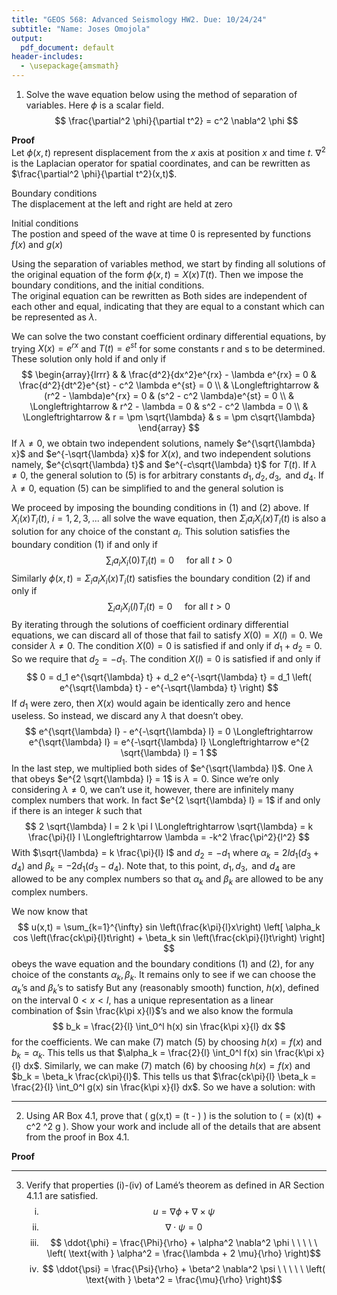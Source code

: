 ```yaml
---
title: "GEOS 568: Advanced Seismology HW2. Due: 10/24/24"
subtitle: "Name: Joses Omojola"
output:
  pdf_document: default
header-includes:
  - \usepackage{amsmath}
---
```


1. Solve the wave equation below using the method of separation of variables. Here $\phi$ is a scalar field.
$$
\frac{\partial^2 \phi}{\partial t^2} = c^2 \nabla^2 \phi
$$

__Proof__  
Let $\phi(x,t)$ represent displacement from the $x$ axis at position $x$ and time $t$. $\nabla^2$ is the Laplacian operator for spatial 
coordinates, and can be rewritten as  $\frac{\partial^2 \phi}{\partial t^2}(x,t)$. 
<!-- Laplacian is the divergence of the gradient -->

Boundary conditions  
The displacement at the left and right are held at zero  
\begin{align}
&\phi(0,t) = 0  & \text{for all } t > 0 \\
&\phi(l,t) = 0  & \text{for all } t > 0
\end{align}

Initial conditions  
The postion and speed of the wave at time 0 is represented by functions $f(x)$ and $g(x)$
\begin{align}
&\phi(x,0) = f(x)  & \text{for all } 0 < x < l \\
&\phi(x,0) = g(x)  & \text{for all } 0 < x < l
\end{align}
  
Using the separation of variables method, we start by finding all solutions of the original equation of the form $\phi(x,t) = X(x)T(t)$. Then 
we impose the boundary conditions, and the initial conditions.  
The original equation can be rewritten as 
\begin{align*}
\phi_{tt} = X(x)T''(t) \\
\phi_{xx} = X''(x)T(t) \\
X(x)T''(t) = c^2 X''(x)T(t) \\ 
\text{grouping like terms} \\
\frac{X''(x)}{X(x)} = \frac{1}{c^2}\frac{T''(t)}{T(t)}
\end{align*}
Both sides are independent of each other and equal, indicating that they are equal to a constant which can be represented as $\lambda$.
\begin{gather}
\tag{5}
\begin{aligned}
\frac{X''(x)}{X(x)} & = \lambda  & \frac{1}{c^2}\frac{T''(t)}{T(t)} = \lambda \\
\Longleftrightarrow X''(x) - \lambda X(x) & = 0 & T''(t) - c^2 \lambda T(t) = 0
\end{aligned}
\end{gather}

We can solve the two constant coefficient ordinary differential equations, by trying $X(x)=e^{rx}$ and $T(t)=e^{st}$ for some constants r and s 
to be determined. These solution only hold if  and only if
$$
\begin{array}{lrrr}
&  & \frac{d^2}{dx^2}e^{rx} - \lambda e^{rx} = 0    & \frac{d^2}{dt^2}e^{st} - c^2 \lambda e^{st} = 0 \\
& \Longleftrightarrow & (r^2 - \lambda)e^{rx} = 0     & (s^2 - c^2 \lambda)e^{st} = 0 \\
& \Longleftrightarrow & r^2 - \lambda = 0             & s^2 - c^2 \lambda = 0 \\
& \Longleftrightarrow & r = \pm \sqrt{\lambda}        & s = \pm c\sqrt{\lambda}
\end{array}
$$
If $\lambda \neq 0$, we obtain two independent solutions, namely $e^{\sqrt{\lambda} x}$ and $e^{-\sqrt{\lambda} x}$ for $X(x)$, and two independent 
solutions namely, $e^{c\sqrt{\lambda} t}$ and $e^{-c\sqrt{\lambda} t}$ for $T(t)$. If $\lambda \neq 0$, the general solution to (5) is
\begin{align*}
& X(x) = d_1 e^{\sqrt{\lambda} x} + d_2 e^{-\sqrt{\lambda} x}   & T(t) = d_3 e^{c\sqrt{\lambda} t} + d_4 e^{-c\sqrt{\lambda} t}
\end{align*}
for arbitrary constants $d_1, d_2, d_3, \text{ and } d_4$. If $\lambda \neq 0$, equation (5) can be simplified to 
\begin{align*}
& X''(x) = 0   & T''(t) = 0
\end{align*}
and the general solution is
\begin{align*}
& X(x) = d_1 + d_2 x   & T(t) = d_3 + d_4 x
\end{align*}

We proceed by imposing the bounding conditions in (1) and (2) above. If $X_i(x)T_i(t), \ i=1,2,3,...$ all solve the wave equation, then 
$\Sigma_i a_iX_i(x)T_i(t)$ is also a solution for any choice of the constant $a_i$. This solution satisfies the boundary condition (1) if and 
only if
$$
\sum_i a_i X_i(0)T_i(t) = 0 \ \ \ \  \text{ for all }t > 0
$$
Similarly $\phi(x,t) = \Sigma_i a_iX_i(x)T_i(t)$ satisfies the boundary condition (2) if and only if 
$$
\sum_i a_i X_i(l)T_i(t) = 0 \ \ \ \  \text{ for all }t > 0
$$
By iterating through the solutions of coefficient ordinary differential equations, we can discard all of those that fail to satisfy 
$X(0) = X(l) = 0$. We consider $\lambda \neq 0$. The condition $X(0)=0$ is satisfied if and only if $d_1 + d_2 = 0$. So we require that $d_2 = -d_1$.
The condition $X(l)=0$ is satisfied if and only if
$$
0 = d_1 e^{\sqrt{\lambda} t} + d_2 e^{-\sqrt{\lambda} t} = d_1 \left( e^{\sqrt{\lambda} t} - e^{-\sqrt{\lambda} t} \right)
$$
If $d_1$ were zero, then $X(x)$ would again be identically zero and hence useless. So instead, we discard any $\lambda$ that doesn't obey.
$$
e^{\sqrt{\lambda} l} - e^{-\sqrt{\lambda} l} = 0 \Longleftrightarrow e^{\sqrt{\lambda} l} = e^{-\sqrt{\lambda} l} 
\Longleftrightarrow e^{2 \sqrt{\lambda} l} = 1
$$
In the last step, we multiplied both sides of $e^{\sqrt{\lambda} l}$. One $\lambda$ that obeys $e^{2 \sqrt{\lambda} l} = 1$ is $\lambda = 0$. Since 
we're only considering $\lambda \neq 0$, we can't use it, however, there are infinitely many complex numbers that work. In fact 
$e^{2 \sqrt{\lambda} l} = 1$ if and only if there is an integer $k$ such that 
$$
2 \sqrt{\lambda} l = 2 k \pi l \Longleftrightarrow \sqrt{\lambda} = k \frac{\pi}{l} l \Longleftrightarrow \lambda = -k^2 \frac{\pi^2}{l^2}
$$ 
With $\sqrt{\lambda} = k \frac{\pi}{l} l$ and $d_2 = -d_1$
\begin{align*}
X(x)T(t) &= d_1 \left( e^{l \frac{k \pi}{l} x} - e^{-l \frac{k \pi}{l} x} \right) (d_3 e^{l \frac{ck \pi}{l} t} + d_4 e^{-l \frac{ck \pi}{l} t}) \\
&= 2 l d_1 \sin \left( \frac{k \pi}{l} x \right) \left[ (d_3 + d_4) \cos \left( \frac{ck \pi}{l} t \right) + l(d_3 - d_4) \sin \left( \frac{ck \pi}{l} t \right) \right] \\
&= \sin \left( \frac{k \pi}{l} x \right) \left[ \alpha_k \cos \left( \frac{ck \pi}{l} t \right) + \beta_k \sin \left( \frac{ck \pi}{l} t \right) \right]
\end{align*}
where $\alpha_k = 2l d_1 (d_3 + d_4)$ and $\beta_k = -2 d_1 (d_3 - d_4)$. Note that, to this point, $d_1, d_3, \text{ and } d_4$ are allowed to be 
any complex numbers so that $\alpha_k$ and $\beta_k$ are allowed to be any complex numbers.  

We now know that 
$$
u(x,t) = \sum_{k=1}^{\infty} sin \left(\frac{k\pi}{l}x\right) \left[ \alpha_k cos \left(\frac{ck\pi}{l}t\right) + \beta_k sin \left(\frac{ck\pi}{l}t\right) \right]
$$
obeys the wave equation and the boundary conditions (1) and (2), for any choice of the constants $\alpha_k, \beta_k$. It remains only to see if we can 
choose the $\alpha_k$'s and $\beta_k$'s to satisfy
\begin{align}
& f(x) = u(x,0) = \sum_{k=1}^{\infty} \alpha_k sin \left(\frac{k\pi}{l}x \right) \\
& g(x) = u_t(x,0) = \sum_{k=1}^{\infty} \beta_k \frac{ck\pi}{l} sin \left(\frac{k\pi}{l}x \right)
\end{align}
But any (reasonably smooth) function, $h(x)$, defined on the interval $0 < x < l$, has a unique representation
\begin{equation}
h(x) = \sum_{k=1}^{\infty} b_k sin \frac{k\pi x}{l}
\end{equation}
as a linear combination of $sin \frac{k\pi x}{l}$'s and we also know the formula
$$
b_k = \frac{2}{l} \int_0^l h(x) sin \frac{k\pi x}{l} dx
$$
for the coefficients. We can make (7) match (5) by choosing $h(x) = f(x)$ and $b_k = \alpha_k$. This tells us that 
$\alpha_k = \frac{2}{l} \int_0^l f(x) sin \frac{k\pi x}{l} dx$. Similarly, we can make (7) match (6) by choosing $h(x) = f(x)$ and 
$b_k = \beta_k \frac{ck\pi}{l}$. This tells us that $\frac{ck\pi}{l} \beta_k = \frac{2}{l} \int_0^l g(x) sin \frac{k\pi x}{l} dx$. So we have a solution:
\begin{equation}
\phi(x,t) = \sum_{k=1}^{\infty} sin (\frac{k\pi}{l}x) \left[\alpha_k cos (\frac{ck\pi}{l} t) + \beta_k sin (\frac{ck\pi}{l} t) \right]
\end{equation}
with 
\begin{align*}
& \alpha_k = \frac{2}{l} \int_0^l f(x) sin \frac{k\pi x}{l} dx  & \beta_k = \frac{2}{ck\pi} \int_0^l g(x) sin \frac{k\pi x}{l} dx 
\end{align*}
  
---

\vspace{10em}
  

2. Using AR Box 4.1, prove that \( g(x,t) = \frac{1}{4 \pi c^2 |x|} \delta \left(t - \frac{|x|}{c} \right) \) is the solution to 
\( \ddot{g} = \delta(x)\delta(t) + c^2 \nabla^2 g \). Show your work and include all of the details that are absent from the proof 
in Box 4.1.

__Proof__ 
\begin{enumerate} 
\item[i] In the wave equation \( \ddot{g} = \delta(x)\delta(t) + c^2 \nabla^2 g \), $\ddot{g}$ represents the second time derivative of  $g(x,t)$, and $\nabla^2 g$ represents the Laplacian 
of $g(x,t)$ in space. The term $\delta(x)\delta(t)$ represents a source term localized at $x=0$ and $t=0$, corresponding to a point source.  
\item[ii] Assuming zero initial conditions and a radially symmetric point source at $x=0$. The source is located at the origin and has no preferred direction in space,
hence the solution only depends on the distance from the origin, i.e. $r = |x|$, and not individual coordinates $(x_1,x_2,x_3)$.  
\item[iii] When $\mathbf{g}$ is radially symmetric, the Laplacian $\nabla^2 g$ for a function $g = g(r, t )$ that depends only on the radial coordinate $r$ and time $t$
is given by
$$
\nabla^2 g = \frac{1}{r^2}\frac{\partial}{\partial r} \left(r^2 \frac{\partial g}{\partial r}\right)
$$
\item[iv] The Laplacian can be expanded to:
$$
\nabla^2 g = \frac{1}{r^2} \frac{\partial}{\partial r} \left( r^2 \frac{\partial g}{\partial r} \right) = 
\frac{1}{r^2} \left( 2r \frac{\partial g}{\partial r} + r^2 \frac{\partial^2 g}{\partial r^2} \right) =
\frac{2}{r} \frac{\partial g}{\partial r} + \frac{\partial^2 g}{\partial r^2}
$$

\item[v] The expression for \( \nabla^2 g \) can be substituted into the 3D wave equation:
$$
\ddot{g} = c^2 \left( \frac{2}{r} \frac{\partial g}{\partial r} + \frac{\partial^2 g}{\partial r^2} \right) = 
\frac{2c^2}{r} \frac{\partial g}{\partial r} + c^2 \frac{\partial^2 g}{\partial r^2}
$$

\item[vi] Considering \( h(r, t) = r g(r, t) \), we can express the wave equation in terms of \( h \), and compute the spatial derivatives of \( h \) with respect to \( r \):
$$
g = \frac{h}{r}, \quad \frac{\partial g}{\partial r} = \frac{1}{r} \frac{\partial h}{\partial r} - \frac{h}{r^2}
$$
Substituting these into the expression for \( \nabla^2 g \), the first term becomes:
$$
\frac{2}{r} \frac{\partial g}{\partial r} = \frac{2}{r} \left( \frac{1}{r} \frac{\partial h}{\partial r} - \frac{h}{r^2} \right) = \frac{2}{r^2} \frac{\partial h}{\partial r} - \frac{2h}{r^3}
$$
and the second term:
$$
\frac{\partial^2 g}{\partial r^2} = \frac{\partial}{\partial r} \left( \frac{1}{r} \frac{\partial h}{\partial r} - \frac{h}{r^2} \right)
$$
This expands as:
$$
\frac{\partial^2 g}{\partial r^2} = \frac{1}{r} \frac{\partial^2 h}{\partial r^2} - \frac{2}{r^2} \frac{\partial h}{\partial r} + \frac{2h}{r^3}
$$
Substituting these into the wave equation gives:
$$
\ddot{g} = c^2 \left( \frac{2}{r^2} \frac{\partial h}{\partial r} - \frac{2h}{r^3} + \frac{1}{r} \frac{\partial^2 h}{\partial r^2} - \frac{2}{r^2} \frac{\partial h}{\partial r} + \frac{2h}{r^3} \right)
$$
that can be simplified to:
$$
\ddot{g} = c^2 \frac{1}{r} \frac{\partial^2 h}{\partial r^2}
$$

\item[vii] The wave equation can be expressed in terms of \( h = rg \), since \( g = \frac{h}{r} \):
$$
\ddot{g} = \frac{c^2}{r} \frac{\partial^2 h}{\partial r^2}
$$
Because \( h = r g \), so this equation becomes:
$$
\ddot{g} = \frac{1}{r} \frac{\partial^2 (r g)}{\partial r^2}
$$
The resulting $(rg)''$:
$$
(rg)'' = \frac{r \ddot{g}}{c^2}
$$
satisfies the one-dimensional wave equation.

\item[viii] The general solution to \( r g \) can be represented as 
\[
r g(r, t) = f\left(t - \frac{r}{c}\right) + h\left(t + \frac{r}{c}\right)
\]
where \( f \) represents an outgoing wave and \( h \) represents an incoming wave. Since we are concerned with only the outgoing waves from the source at \( r = 0 \), we set 
\( h(t + \frac{r}{c}) = 0 \), hence 
\[
r g(r, t) = f\left( t - \frac{r}{c} \right)
\]
and $\mathbf{g}$ can be represented as 
\[
g(r, t) = \frac{1}{r} f\left( t - \frac{r}{c} \right)
\]

\item[ix] To show that \( f(\tau) = \frac{\delta(\tau)}{4 \pi c^2} \), where \( \tau = t - \frac{r}{c} \), We must establish that \( 4 \pi c^2 f(\tau) \) has the same properties as 
the Dirac delta function \( \delta(\tau) \) when integrated over time. We introduce the function:
\[
F(r, \epsilon_1, \epsilon_2) \equiv 4 \pi c^2 \int_{\frac{r}{c} - \epsilon_1}^{\frac{r}{c} + \epsilon_2} g(r, t) \, dt
\]
Substitute \( g(r,t) = \frac{1}{r} f\left( t - \frac{r}{c} \right) \) into this expression:
\[
F(r, \epsilon_1, \epsilon_2) = 4 \pi c^2 \int_{\frac{r}{c} - \epsilon_1}^{\frac{r}{c} + \epsilon_2} \frac{1}{r} f\left( t - \frac{r}{c} \right) \, dt
\]
Performing change of variables \( \tau = t - \frac{r}{c} \), \( dt = d\tau \) and the integration limits change to:
\[
F(r, \epsilon_1, \epsilon_2) = \frac{4 \pi c^2}{r} \int_{-\epsilon_1}^{\epsilon_2} f(\tau) \, d\tau
\]

\item[x] We apply the Laplacian \( \nabla^2 \) to \( F(r, \epsilon_1, \epsilon_2) \). Using the definition of \( F \) and the properties of \( g(r, t) \), we need to differentiate both 
the limits of integration and the integrand \( g(r, t) \) with respect to \( r \). The expression for \( \nabla^2 F \) becomes:
\[
\nabla^2 F = 4 \pi c \left[ 2g'(r,t) + \frac{2}{r} g(r, t) + \frac{\dot{g}(r,t)}{c} \right]_{t = \frac{r}{c} + \epsilon_2}^{t = \frac{r}{c} - \epsilon_1}
+ 4 \pi c^2 \int_{\frac{r}{c} - \epsilon_1}^{\frac{r}{c} + \epsilon_2} \nabla^2 g(r, t) \, dt
\]

\item[xi] Substitute the wave equation $\ddot{g} = c^2 \nabla^2 g + \delta(x)\delta(t)$ to replace $\nabla^2 g$ in the integral to get
\begin{align*}
\nabla^2 F &= 4 \pi c \left[ 2g'(r,t) + \frac{2}{r} g(r, t) + \frac{\dot{g}(r,t)}{c} \right]_{\frac{r}{c} + \epsilon_2}^{\frac{r}{c} - \epsilon_1}
+ 4 \pi c^2 \int_{\frac{r}{c} - \epsilon_1}^{\frac{r}{c} + \epsilon_2} \left( \frac{\ddot{g}}{c^2} - \delta(x)\delta(t) \right) \, dt \\
&= 4 \pi c \left[ 2g'(r,t) + \frac{2}{r} g(r, t) + \frac{\dot{g}(r,t)}{c} \right]_{\frac{r}{c} + \epsilon_2}^{\frac{r}{c} - \epsilon_1}
+  4 \pi c^2 \int_{\frac{r}{c} - \epsilon_1}^{\frac{r}{c} + \epsilon_2} \frac{\ddot{g}}{c^2} \, dt 
-  4 \pi c^2 \int_{\frac{r}{c} - \epsilon_1}^{\frac{r}{c} + \epsilon_2} \delta(x)\delta(t) \, dt 
\end{align*}
For $r \neq 0$, the solution $g(r,t)$ satisfies the homogenous equation t

Considering the initial conditions at zero, the contribution of the green's function in the second term integrates to zero. In the third term, since $\delta(x)$ is a function of space, integrating it 
with respect to time will not affect it, and we can pull it out. 
\[
\nabla^2 F = 4 \pi c \left[ 2g'(r,t) + \frac{2}{r} g(r,t) + \frac{\dot{g}(r,t)}{c} \right]_{\frac{r}{c} + \epsilon_2}^{\frac{r}{c} - \epsilon_1}
- 4 \pi \delta(x) \int_{\frac{r}{c} - \epsilon_1}^{\frac{r}{c} + \epsilon_2} \delta(t) \, dt
\]

\item[xii] Using the fact that \( rg = f\left(t - \frac{r}{c}\right) \), which implies that:
\[
g'(r,t) = -\frac{g(r,t)}{r} - \frac{\dot{g}(r,t)}{c}
\]
Substituting this into the equation for \( \nabla^2 F \), we find that all the terms involving \( g(r,t) \), \( g'(r,t) \), and \( \dot{g}(r,t) \) cancel out. This leaves us with the simplified expression:
\[
\nabla^2 F = - 4 \pi \delta(x) \int_{\frac{r}{c} - \epsilon_1}^{\frac{r}{c} + \epsilon_2} \delta(t) \, dt
\]

\item[xiii] The Dirac delta function integrates to 1 over any interval containing $t=0$. 
\[
\int_{\frac{r}{c} - \epsilon_1}^{\frac{r}{c} + \epsilon_2} \delta(t) \, dt = \int_{- \epsilon_1}^{\epsilon_2} \delta(t) \, dt = 1
\]
This reduces the expression for $\nabla^2 F$ to 
\[
\nabla^2 F = - 4 \pi \delta(x)
\]

\item[xiv] Using the green's function property that $\nabla^2 \left( \frac{1}{r} \right) = - 4 \pi \delta(x)$ we conclude that 
\[
F(r, \epsilon_1, \epsilon_2) = \frac{1}{r} \int_{- \epsilon_1}^{\epsilon_2} \delta(t) \, dt
\]
From (iv), we can show that 
\[
4 \pi c^2 \int_{- \epsilon_1}^{\epsilon_2} f(\tau) \, d\tau = \int_{- \epsilon_1}^{\epsilon_2} \delta(t) \, dt
\]
for all \( (\epsilon_1, \epsilon_2) \). Hence, \( f(\tau) = \frac{\delta(\tau)}{4 \pi c^2} \) and 
\[
g(r, t) = g(x, t) = \frac{1}{4 \pi c^2 |x|} \delta\left(t - \frac{|x|}{c}\right)
\]

\end{enumerate} 

---

\vspace{10em}
  

3. Verify that properties (i)-(iv) of Lamé's theorem as defined in AR Section 4.1.1 are satisfied.
    i. $$u = \nabla \phi + \nabla \times \psi$$
    ii. $$\nabla \cdot \psi = 0$$
    iii. $$ \ddot{\phi} = \frac{\Phi}{\rho} + \alpha^2 \nabla^2 \phi \ \ \ \ \    \left( \text{with } \alpha^2 = \frac{\lambda + 2 \mu}{\rho} \right)$$
    iv. $$ \ddot{\psi} = \frac{\Psi}{\rho} + \beta^2 \nabla^2 \psi \ \ \ \ \    \left( \text{with } \beta^2 = \frac{\mu}{\rho} \right)$$